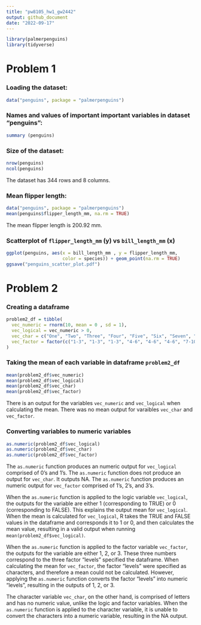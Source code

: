 ```yaml
---
title: "pw8105_hw1_gw2442"
output: github_document
date: "2022-09-17"
---
```


```r
library(palmerpenguins)
library(tidyverse)
```

# Problem 1
### Loading the dataset:
```r
data("penguins", package = "palmerpenguins")
```

### Names and values of important important variables in dataset "penguins":
```r
summary (penguins)
```
### Size of the dataset:
```r
nrow(penguins)
ncol(penguins)
```
The dataset has 344 rows and 8 columns.

### Mean flipper length:
```r
data("penguins", package = "palmerpenguins")
mean(penguins$flipper_length_mm, na.rm = TRUE)
```
The mean flipper length is 200.92 mm. 

### Scatterplot of `flipper_length_mm` (y) vs `bill_length_mm` (x)
```r
ggplot(penguins, aes(x = bill_length_mm , y = flipper_length_mm, 
                     color = species)) + geom_point(na.rm = TRUE)
ggsave("penguins_scatter_plot.pdf")
```

# Problem 2
### Creating a dataframe 
```r
problem2_df = tibble(
  vec_numeric = rnorm(10, mean = 0 , sd = 1),
  vec_logical = vec_numeric > 0,
  vec_char = c("One", "Two", "Three", "Four", "Five", "Six", "Seven", "Eight", "Nine", "Ten"),
  vec_factor = factor(c("1-3", "1-3", "1-3", "4-6", "4-6", "4-6", "7-10", "7-10", "7-10", "7-10"))
)
```
### Taking the mean of each variable in dataframe `problem2_df`
```r
mean(problem2_df$vec_numeric)
mean(problem2_df$vec_logical)
mean(problem2_df$vec_char)
mean(problem2_df$vec_factor)
```
There is an output for the variables `vec_numeric`  and `vec_logical` when calculating the mean. There was no mean output for varaibles `vec_char` and `vec_factor`.  

### Converting variables to numeric variables
```r
as.numeric(problem2_df$vec_logical)
as.numeric(problem2_df$vec_char)
as.numeric(problem2_df$vec_factor)
```
The `as.numeric` function produces an numeric output for `vec_logical` comprised of 0's and 1's. 
The `as.numeric` function does not produce an output for `vec_char`. It outputs NA.
The `as.numeric` function produces an numeric output for `vec_factor` comprised of 1's, 2's, and 3's. 


When the `as.numeric` function is applied to the logic variable `vec_logical`, the outputs for the variable are either 1 (corresponding to TRUE) or 0 (corresponding to FALSE). This explains the output mean for `vec_logical`. When the mean is calculated for `vec_logical`, R takes the TRUE and FALSE values in the dataframe and corresponds it to 1 or 0, and then calculates the mean value, resulting in a valid output when running `mean(problem2_df$vec_logical)`. 

When the `as.numeric` function is applied to the factor variable `vec_factor`, the outputs for the variable are either 1, 2, or 3. These three numbers correspond to the three factor "levels" specified the dataframe. When calculating the mean for `vec_factor`, the factor "levels" were specified as characters, and therefore a mean could not be calculated. However, applying the `as.numeric` function converts the factor "levels" into numeric "levels", resulting in the outputs of 1, 2, or 3. 

The character variable `vec_char`, on the other hand, is comprised of letters and has no numeric value, unlike the logic and factor variables. When the `as.numeric` function is applied to the character variable, it is unable to convert the characters into a numeric variable, resulting in the NA output.

